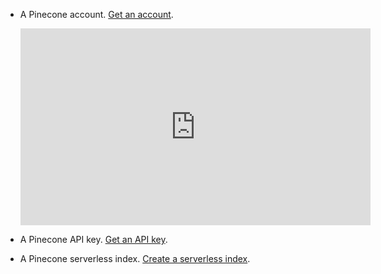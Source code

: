 - A Pinecone account. [Get an account](https://app.pinecone.io/).

  <iframe
  width="560"
  height="315"
  src="https://www.youtube.com/embed/uPoa7PLcuZ4"
  title="YouTube video player"
  frameborder="0"
  allow="accelerometer; autoplay; clipboard-write; encrypted-media; gyroscope; picture-in-picture"
  allowfullscreen
  ></iframe>

- A Pinecone API key. [Get an API key](https://docs.pinecone.io/guides/get-started/authentication#find-your-pinecone-api-key).
- A Pinecone serverless index. [Create a serverless index](https://docs.pinecone.io/guides/indexes/create-an-index).